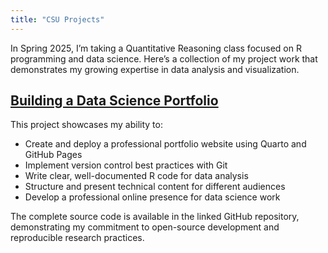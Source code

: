 ```yaml
---
title: "CSU Projects"
---
```


In Spring 2025, I'm taking a Quantitative Reasoning class focused on R programming and data science. Here's a collection of my project work that demonstrates my growing expertise in data analysis and visualization.

## [Building a Data Science Portfolio](https://github.com/kiara-gleiser/your-repo)

This project showcases my ability to:

-   Create and deploy a professional portfolio website using Quarto and GitHub Pages
-   Implement version control best practices with Git
-   Write clear, well-documented R code for data analysis
-   Structure and present technical content for different audiences
-   Develop a professional online presence for data science work

The complete source code is available in the linked GitHub repository, demonstrating my commitment to open-source development and reproducible research practices.
